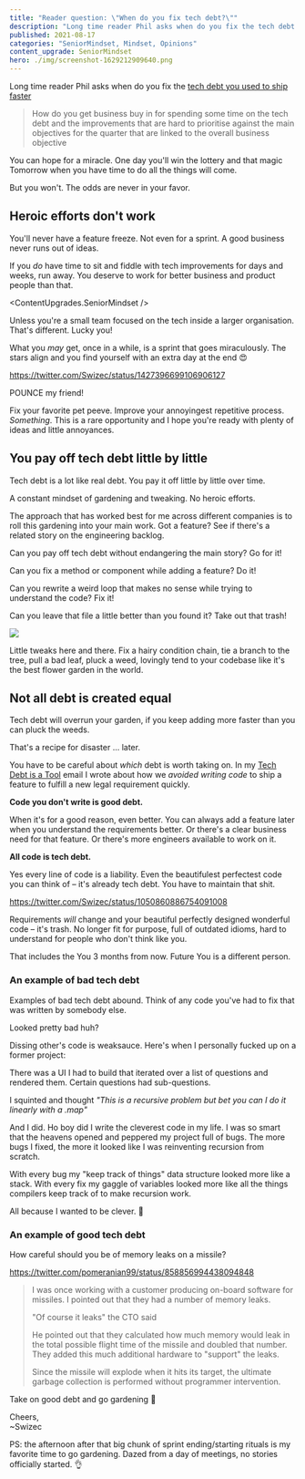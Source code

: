 ```yaml
---
title: "Reader question: \"When do you fix tech debt?\""
description: "Long time reader Phil asks when do you fix the tech debt you used to ship faster. Heroic efforts don't work. The real answer is "always" – a mindset of gardening."
published: 2021-08-17
categories: "SeniorMindset, Mindset, Opinions"
content_upgrade: SeniorMindset
hero: ./img/screenshot-1629212909640.png
---
```



Long time reader Phil asks when do you fix the [tech debt you used to ship faster](https://swizec.com/blog/tech-debt-is-a-tool/)

> How do you get business buy in for spending some time on the tech debt and the improvements that are hard to prioritise against the main objectives for the quarter that are linked to the overall business objective

You can hope for a miracle. One day you'll win the lottery and that magic Tomorrow when you have time to do all the things will come.

But you won't. The odds are never in your favor.

## Heroic efforts don't work

You'll never have a feature freeze. Not even for a sprint. A good business never runs out of ideas.

If you _do_ have time to sit and fiddle with tech improvements for days and weeks, run away. You deserve to work for better business and product people than that.

<ContentUpgrades.SeniorMindset />

Unless you're a small team focused on the tech inside a larger organisation. That's different. Lucky you!

What you _may_ get, once in a while, is a sprint that goes miraculously. The stars align and you find yourself with an extra day at the end 😍

https://twitter.com/Swizec/status/1427396699106906127

POUNCE my friend!

Fix your favorite pet peeve. Improve your annoyingest repetitive process. _Something_. This is a rare opportunity and I hope you're ready with plenty of ideas and little annoyances.

## You pay off tech debt little by little

Tech debt is a lot like real debt. You pay it off little by little over time.

A constant mindset of gardening and tweaking. No heroic efforts.

The approach that has worked best for me across different companies is to roll this gardening into your main work. Got a feature? See if there's a related story on the engineering backlog.

Can you pay off tech debt without endangering the main story? Go for it!

Can you fix a method or component while adding a feature? Do it!

Can you rewrite a weird loop that makes no sense while trying to understand the code? Fix it!

Can you leave that file a little better than you found it? Take out that trash!

![](./img/giphygifidi8ai.gif)

Little tweaks here and there. Fix a hairy condition chain, tie a branch to the tree, pull a bad leaf, pluck a weed, lovingly tend to your codebase like it's the best flower garden in the world.

## Not all debt is created equal

Tech debt will overrun your garden, if you keep adding more faster than you can pluck the weeds.

That's a recipe for disaster ... later.

You have to be careful about _which_ debt is worth taking on. In my [Tech Debt is a Tool](https://swizec.com/blog/tech-debt-is-a-tool/) email I wrote about how we _avoided writing code_ to ship a feature to fulfill a new legal requirement quickly.

**Code you don't write is good debt.**

When it's for a good reason, even better. You can always add a feature later when you understand the requirements better. Or there's a clear business need for that feature. Or there's more engineers available to work on it.

**All code is tech debt.**

Yes every line of code is a liability. Even the beautifulest perfectest code you can think of – it's already tech debt. You have to maintain that shit.

https://twitter.com/Swizec/status/1050860886754091008

Requirements _will_ change and your beautiful perfectly designed wonderful code – it's trash. No longer fit for purpose, full of outdated idioms, hard to understand for people who don't think like you.

That includes the You 3 months from now. Future You is a different person.

### An example of bad tech debt

Examples of bad tech debt abound. Think of any code you've had to fix that was written by somebody else.

Looked pretty bad huh?

Dissing other's code is weaksauce. Here's when I personally fucked up on a former project:

There was a UI I had to build that iterated over a list of questions and rendered them. Certain questions had sub-questions.

I squinted and thought _"This is a recursive problem but bet you can I do it linearly with a .map"_

And I did. Ho boy did I write the cleverest code in my life. I was so smart that the heavens opened and peppered my project full of bugs. The more bugs I fixed, the more it looked like I was reinventing recursion from scratch.

With every bug my "keep track of things" data structure looked more like a stack. With every fix my gaggle of variables looked more like all the things compilers keep track of to make recursion work.

All because I wanted to be clever. 💩

### An example of good tech debt

How careful should you be of memory leaks on a missile?

https://twitter.com/pomeranian99/status/858856994438094848

> I was once working with a customer producing on-board software for missiles. I pointed out that they had a number of memory leaks.
>
> "Of course it leaks" the CTO said
>
> He pointed out that they calculated how much memory would leak in the total possible flight time of the missile and doubled that number. They added this much additional hardware to "support" the leaks.
>
> Since the missile will explode when it hits its target, the ultimate garbage collection is performed without programmer intervention.

Take on good debt and go gardening 🌷

Cheers,<br/>
~Swizec

PS: the afternoon after that big chunk of sprint ending/starting rituals is my favorite time to go gardening. Dazed from a day of meetings, no stories officially started. 👌
